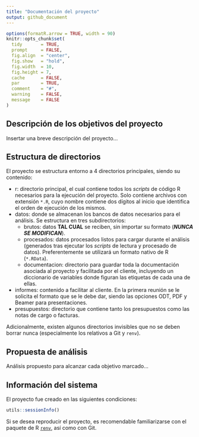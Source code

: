 ```yaml
---
title: "Documentación del proyecto"
output: github_document
---
```


```r
options(formatR.arrow = TRUE, width = 90)
knitr::opts_chunk$set(
  tidy       = TRUE,
  prompt     = FALSE,
  fig.align  = "center",
  fig.show   = "hold",
  fig.width  = 10,
  fig.height = 7,
  cache      = FALSE,
  par        = TRUE,
  comment    = "#",
  warning    = FALSE,
  message    = FALSE
)
```

## Descripción de los objetivos del proyecto 
Insertar una breve descripción del proyecto...


## Estructura de directorios
El proyecto se estructura entorno a 4 directorios principales, siendo su contenido:

+ r: directorio principal, el cual contiene todos los *scripts* de código R necesarios para la ejecución del proyecto. Solo contiene archivos con extensión `*.R`, cuyo nombre contiene dos dígitos al inicio que identifica el orden de ejecución de los mismos.
+ datos: donde se almacenan los bancos de datos necesarios para el análisis. Se estructura en tres subdirectorios:
    - brutos: datos **TAL CUAL** se reciben, sin importar su formato (***NUNCA SE MODIFICAN***).
    - procesados: datos procesados listos para cargar durante el análisis (generados tras ejecutar los *scripts* de lectura y procesado de datos). Preferentemente se utilizará un formato nativo de R (`*.RData`).
    - documentacion: directorio para guardar toda la documentación asociada al proyecto y facilitada por el cliente, incluyendo un diccionario de variables donde figuran las etiquetas de cada una de ellas.
+ informes: contenido a facilitar al cliente. En la primera reunión se le solicita el formato que se le debe dar, siendo las opciones ODT, PDF y Beamer para presentaciones.
+ presupuestos: directorio que contiene tanto los presupuestos como las notas de cargo o facturas.

Adicionalmente, existen algunos directorios invisibles que no se deben borrar nunca (especialmente los relativos a Git y `renv`).


## Propuesta de análisis

Análisis propuesto para alcanzar cada objetivo marcado...


## Información del sistema

El proyecto fue creado en las siguientes condiciones:

```r
utils::sessionInfo()
```

Si se desea reproducir el proyecto, es recomendable familiarizarse con el paquete de R [`renv`](https://cran.r-project.org/web/packages/renv/index.html), así como con Git.
